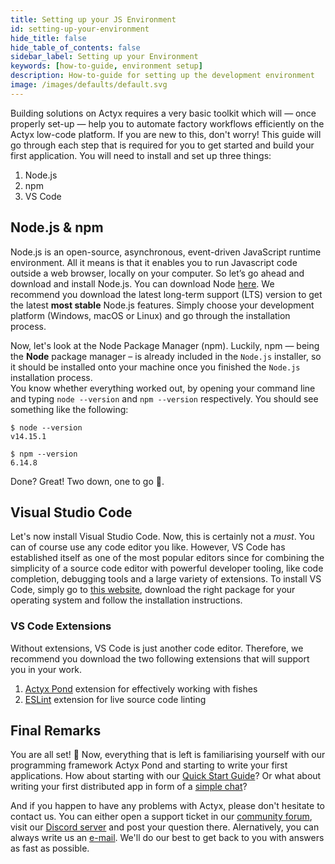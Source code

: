 ```yaml
---
title: Setting up your JS Environment
id: setting-up-your-environment
hide_title: false
hide_table_of_contents: false
sidebar_label: Setting up your Environment
keywords: [how-to-guide, environment setup]
description: How-to-guide for setting up the development environment
image: /images/defaults/default.svg
---
```


Building solutions on Actyx requires a very basic toolkit which will — once properly set-up — help you to automate factory workflows efficiently on the Actyx low-code platform.
If you are new to this, don't worry!
This guide will go through each step that is required for you to get started and build your first application.
You will need to install and set up three things:

1. Node.js
2. npm
3. VS Code

## Node.js & npm

Node.js is an open-source, asynchronous, event-driven JavaScript runtime environment.
All it means is that it enables you to run Javascript code outside a web browser, locally on your computer.
So let’s go ahead and download and install Node.js.
You can download Node [here](https://nodejs.org/en/download/).
We recommend you download the latest long-term support (LTS) version to get the latest **most stable** Node.js features.
Simply choose your development platform (Windows, macOS or Linux) and go through the installation process.

Now, let's look at the Node Package Manager (npm).
Luckily, npm — being the **Node** package manager – is already included in the `Node.js` installer, so it should be installed onto your machine once you finished the `Node.js` installation process.  
You know whether everything worked out, by opening your command line and typing `node --version` and `npm --version` respectively.
You should see something like the following:

```text
$ node --version
v14.15.1

$ npm --version
6.14.8
```

Done? Great! Two down, one to go 💪.

## Visual Studio Code

Let's now install Visual Studio Code.
Now, this is certainly not a _must_.
You can of course use any code editor you like.
However, VS Code has established itself as one of the most popular editors since for combining the simplicity of a source code editor with powerful developer tooling, like code completion, debugging tools and a large variety of extensions.
To install VS Code, simply go to [this website](https://code.visualstudio.com/download), download the right package for your operating system and follow the installation instructions.

### VS Code Extensions

Without extensions, VS Code is just another code editor.
Therefore, we recommend you download the two following extensions that will support you in your work.

1. [Actyx Pond](https://marketplace.visualstudio.com/items?itemName=Actyx.actyx-pond) extension for effectively working with fishes
2. [ESLint](https://marketplace.visualstudio.com/items?itemName=dbaeumer.vscode-eslint) extension for live source code linting

## Final Remarks

You are all set! 🎉
Now, everything that is left is familiarising yourself with our programming framework Actyx Pond and starting to write your first applications.
How about starting with our [Quick Start Guide](/docs/tutorials/quickstart)?
Or what about writing your first distributed app in form of a [simple chat](/docs/tutorial/chat)?

And if you happen to have any problems with Actyx, please don't hesitate to contact us.
You can either open a support ticket in our [community forum](https://community.actyx.com), visit our [Discord server](https://discord.gg/262yJhc) and post your question there.
Alernatively, you can always write us an [e-mail](mailto:developer@actyx.io).
We'll do our best to get back to you with answers as fast as possible.
